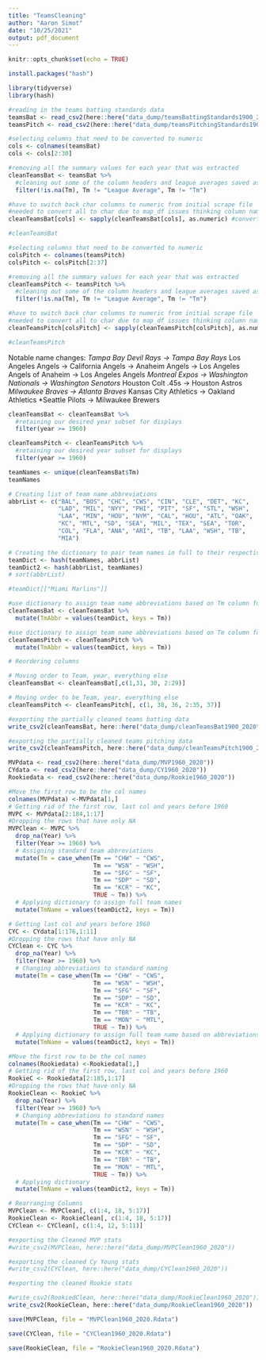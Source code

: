 ```yaml
---
title: "TeamsCleaning"
author: "Aaron Simot"
date: "10/25/2021"
output: pdf_document
---
```


```r
knitr::opts_chunk$set(echo = TRUE)
```

```r
install.packages("hash")
```


```R
library(tidyverse)
library(hash)
```


```R

#reading in the teams batting standards data
teamsBat <- read_csv2(here::here("data_dump/teamsBattingStandards1900_2020"))
teamsPitch <- read_csv2(here::here("data_dump/teamsPitchingStandards1900_2020"))

```



```R

#selecting columns that need to be converted to numeric
cols <- colnames(teamsBat)
cols <- cols[2:30]

#removing all the summary values for each year that was extracted
cleanTeamsBat <- teamsBat %>%
  #cleaning out some of the column headers and league averages saved as team data
  filter(!is.na(Tm), Tm != "League Average", Tm != "Tm")

#have to switch back char columns to numeric from initial scrape file
#needed to convert all to char due to map_df issues thinking column names were datapoints
cleanTeamsBat[cols] <- sapply(cleanTeamsBat[cols], as.numeric) #converting numeric cols back to numeric

#cleanTeamsBat

```



```R
#selecting columns that need to be converted to numeric
colsPitch <- colnames(teamsPitch)
colsPitch <- colsPitch[2:37]

#removing all the summary values for each year that was extracted
cleanTeamsPitch <- teamsPitch %>%
  #cleaning out some of the column headers and league averages saved as team data
  filter(!is.na(Tm), Tm != "League Average", Tm != "Tm")

#have to switch back char columns to numeric from initial scrape file
#needed to convert all to char due to map_df issues thinking column names were datapoints
cleanTeamsPitch[colsPitch] <- sapply(cleanTeamsPitch[colsPitch], as.numeric) #converting numeric cols back to numeric

#cleanTeamsPitch

```

Notable name changes:
  *Tampa Bay Devil Rays -> Tampa Bay Rays
  *Los Angeles Angels -> California Angels -> Anaheim Angels -> Los Angeles Angels of Anaheim -> Los Angeles Angels
  *Montreal Expos -> Washington Nationals -> Washington Senators
  *Houston Colt .45s -> Houston Astros
  *Milwaukee Braves -> Atlanta Braves
  *Kansas City Athletics -> Oakland Athletics
  *Seattle Pilots -> Milwaukee Brewers

```r

cleanTeamsBat <- cleanTeamsBat %>%
  #retaining our desired year subset for displays
  filter(year >= 1960)

cleanTeamsPitch <- cleanTeamsPitch %>%
  #retaining our desired year subset for displays
  filter(year >= 1960)

teamNames <- unique(cleanTeamsBat$Tm)
teamNames
```



```r

# Creating list of team name abbreviations
abbrList <- c("BAL", "BOS", "CHC", "CWS", "CIN", "CLE", "DET", "KC",
              "LAD", "MIL", "NYY", "PHI", "PIT", "SF", "STL", "WSH",
              "LAA", "MIN", "HOU", "NYM", "CAL", "HOU", "ATL", "OAK", 
              "KC", "MTL", "SD", "SEA", "MIL", "TEX", "SEA", "TOR", 
              "COL", "FLA", "ANA", "ARI", "TB", "LAA", "WSH", "TB", 
              "MIA")

# Creating the dictionary to pair team names in full to their respective abbreviations
teamDict <- hash(teamNames, abbrList)
teamDict2 <- hash(abbrList, teamNames)
# sort(abbrList)

```

```r

#teamDict[["Miami Marlins"]]

#use dictionary to assign team name abbreviations based on Tm column for Bat table
cleanTeamsBat <- cleanTeamsBat %>%
  mutate(TmAbbr = values(teamDict, keys = Tm))

#use dictionary to assign team name abbreviations based on Tm column for Pitch table
cleanTeamsPitch <- cleanTeamsPitch %>%
  mutate(TmAbbr = values(teamDict, keys = Tm))

```



```r
# Reordering columns

# Moving order to Team, year, everything else
cleanTeamsBat <- cleanTeamsBat[,c(1,31, 30, 2:29)]

# Moving order to be Team, year, everything else
cleanTeamsPitch <- cleanTeamsPitch[, c(1, 38, 36, 2:35, 37)]

```



```R
#exporting the partially cleaned teams batting data
write_csv2(cleanTeamsBat, here::here("data_dump/cleanTeamsBat1900_2020"))

#exporting the partially cleaned teams pitching data
write_csv2(cleanTeamsPitch, here::here("data_dump/cleanTeamsPitch1900_2020"))
```


```r
MVPdata <- read_csv2(here::here("data_dump/MVP1960_2020"))
CYdata <- read_csv2(here::here("data_dump/CY1960_2020"))
Rookiedata <- read_csv2(here::here("data_dump/Rookie1960_2020"))
```




```r
#Move the first row to be the col names
colnames(MVPdata) <-MVPdata[1,]
# Getting rid of the first row, last col and years before 1960
MVPC <- MVPdata[2:184,1:17]
#Dropping the rows that have only NA
MVPClean <- MVPC %>% 
  drop_na(Year) %>%
  filter(Year >= 1960) %>%
  # Assigning standard team abbreviations
  mutate(Tm = case_when(Tm == "CHW" ~ "CWS", 
                        Tm == "WSN" ~ "WSH", 
                        Tm == "SFG" ~ "SF",
                        Tm == "SDP" ~ "SD", 
                        Tm == "KCR" ~ "KC",
                        TRUE ~ Tm)) %>%
  # Applying dictionary to assign full team names
  mutate(TmName = values(teamDict2, keys = Tm))

```



```r
# Getting last col and years before 1960
CYC <- CYdata[1:176,1:11]
#Dropping the rows that have only NA
CYClean <- CYC %>% 
  drop_na(Year) %>%
  filter(Year >= 1960) %>%
  # Changing abbreviations to standard naming
  mutate(Tm = case_when(Tm == "CHW" ~ "CWS", 
                        Tm == "WSN" ~ "WSH", 
                        Tm == "SFG" ~ "SF",
                        Tm == "SDP" ~ "SD", 
                        Tm == "KCR" ~ "KC",
                        Tm == "TBR" ~ "TB", 
                        Tm == "MON" ~ "MTL",
                        TRUE ~ Tm)) %>%
  # Applying dictionary to assign full team name based on abbreviations
  mutate(TmName = values(teamDict2, keys = Tm))

```



```r
#Move the first row to be the col names
colnames(Rookiedata) <-Rookiedata[1,]
# Getting rid of the first row, last col and years before 1960
RookieC <- Rookiedata[2:185,1:17]
#Dropping the rows that have only NA
RookieClean <- RookieC %>% 
  drop_na(Year) %>%
  filter(Year >= 1960) %>%
  # Changing abbreviations to standard names
  mutate(Tm = case_when(Tm == "CHW" ~ "CWS", 
                        Tm == "WSN" ~ "WSH", 
                        Tm == "SFG" ~ "SF",
                        Tm == "SDP" ~ "SD", 
                        Tm == "KCR" ~ "KC",
                        Tm == "TBR" ~ "TB", 
                        Tm == "MON" ~ "MTL",
                        TRUE ~ Tm)) %>%
  # Applying dictionary
  mutate(TmName = values(teamDict2, keys = Tm))
```


```r
# Rearranging Columns
MVPClean <- MVPClean[, c(1:4, 18, 5:17)]
RookieClean <- RookieClean[, c(1:4, 18, 5:17)]
CYClean <- CYClean[, c(1:4, 12, 5:11)]

```



```r
#exporting the Cleaned MVP stats
#write_csv2(MVPClean, here::here("data_dump/MVPClean1960_2020"))

#exporting the cleaned Cy Young stats
#write_csv2(CYClean, here::here("data_dump/CYClean1960_2020"))

#exporting the cleaned Rookie stats

#write_csv2(RookiedClean, here::here("data_dump/RookieClean1960_2020"))
write_csv2(RookieClean, here::here("data_dump/RookieClean1960_2020"))

```

```r
save(MVPClean, file = "MVPClean1960_2020.Rdata")

save(CYClean, file = "CYClean1960_2020.Rdata")

save(RookieClean, file = "RookieClean1960_2020.Rdata")
```

